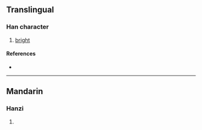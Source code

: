 {{character info/new}}
==Translingual==

===Han character===
{{Han char|rn=86|rad=火|as=13|sn=17|four=96841|canj=FWLJ|ids=⿰火睪}}

# [[bright]]

====References====
* {{Han ref|kx=0684.210|dkj=19459|dj=1097.020|hdz=32240.200|uh=71E1|ud=29153|bh=ED5C|bd=60764}}

----

==Mandarin==

===Hanzi===
{{cmn-hanzi|pin=[[sào]] ([[sao4]]), [[yì]] ([[yi4]])|wg=sao<sup>4</sup>, i<sup>4</sup>}}

# {{rfdef|cmn|sort=火13}}